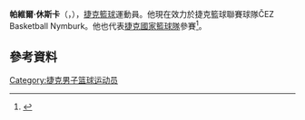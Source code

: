 '''帕維爾·休斯卡'''（{{lang-cz|'''Pavel Houška'''}}，{{bd|1984年|1月23日}}），[[捷克|捷克]][[籃球|籃球]]運動員。他現在效力於捷克籃球聯賽球隊ČEZ Basketball Nymburk。他也代表[[捷克國家籃球隊|捷克國家籃球隊]]參賽<ref>{{cite web|url=http://www.eurobasket2015.org/en/compID_qMRZdYCZI6EoANOrUf9le2.season_2015.roundID_9322.teamID_2612.playerID_48418.html|title=Profile|publisher=eurobasket2015.org|accessdate=5 September 2015|deadurl=yes|archiveurl=https://web.archive.org/web/20150905105714/http://www.eurobasket2015.org/en/compID_qMRZdYCZI6EoANOrUf9le2.season_2015.roundID_9322.teamID_2612.playerID_48418.html|archivedate=2015年9月5日|df=}}</ref>。

== 參考資料 == 
{{reflist}}

{{Authority control}}
{{DEFAULTSORT:Houška, Pavel}}
[[Category:捷克男子篮球运动员|Category:捷克男子篮球运动员]]